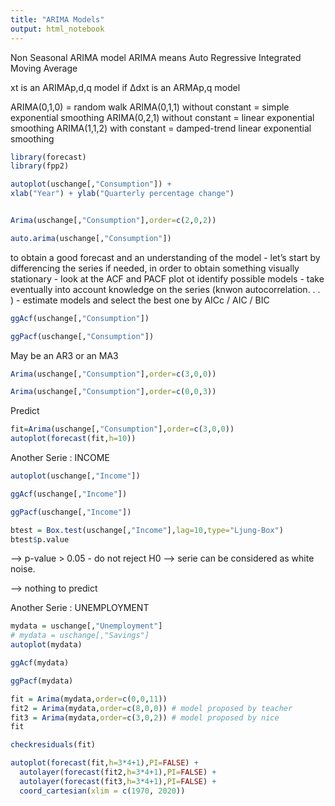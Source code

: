 ```yaml
---
title: "ARIMA Models"
output: html_notebook
---
```


Non Seasonal ARIMA model
ARIMA means Auto Regressive Integrated Moving Average

xt is an ARIMAp,d,q model if ∆dxt is an ARMAp,q model

ARIMA(0,1,0) = random walk
ARIMA(0,1,1) without constant = simple exponential smoothing
ARIMA(0,2,1) without constant = linear exponential smoothing
ARIMA(1,1,2) with constant = damped-trend linear exponential smoothing


```r
library(forecast)
library(fpp2)
```



```r
autoplot(uschange[,"Consumption"]) +
xlab("Year") + ylab("Quarterly percentage change")
```
```r
```

```r
Arima(uschange[,"Consumption"],order=c(2,0,2))
```

```r
auto.arima(uschange[,"Consumption"])
```

to obtain a good forecast and an understanding of the model
- let’s start by differencing the series if needed, in order to obtain something visually stationary
- look at the ACF and PACF plot ot identify possible models
- take eventually into account knowledge on the series (knwon autocorrelation. . . )
- estimate models and select the best one by AICc / AIC / BIC


```r
ggAcf(uschange[,"Consumption"])
```

```r
ggPacf(uschange[,"Consumption"])
```

May be an AR3 or an MA3

```r
Arima(uschange[,"Consumption"],order=c(3,0,0))
```

```r
Arima(uschange[,"Consumption"],order=c(0,0,3))
```

Predict
```r
fit=Arima(uschange[,"Consumption"],order=c(3,0,0))
autoplot(forecast(fit,h=10))
```


Another Serie : INCOME
```r
autoplot(uschange[,"Income"])
```

```r
ggAcf(uschange[,"Income"])
```

```r
ggPacf(uschange[,"Income"])
```

```r
btest = Box.test(uschange[,"Income"],lag=10,type="Ljung-Box")
btest$p.value
```
--> p-value > 0.05 - do not reject H0 --> serie can be considered as white noise.

--> nothing to predict


Another Serie : UNEMPLOYMENT

```r
mydata = uschange[,"Unemployment"]
# mydata = uschange[,"Savings"]
autoplot(mydata)
```

```r
ggAcf(mydata)
```

```r
ggPacf(mydata)
```


```r
fit = Arima(mydata,order=c(0,0,11))
fit2 = Arima(mydata,order=c(8,0,0)) # model proposed by teacher
fit3 = Arima(mydata,order=c(3,0,2)) # model proposed by nice
fit
```

```r
checkresiduals(fit)
```



```r
autoplot(forecast(fit,h=3*4+1),PI=FALSE) +
  autolayer(forecast(fit2,h=3*4+1),PI=FALSE) + 
  autolayer(forecast(fit3,h=3*4+1),PI=FALSE) +
  coord_cartesian(xlim = c(1970, 2020))
```
